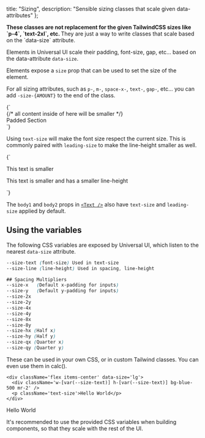 
  title: "Sizing",
  description: "Sensible sizing classes that scale given data-attributes"
};

<Callout theme="warning">
  <strong className="font-medium text-theme-base">
    These classes are not replacement for the given TailwindCSS sizes like `p-4`, `text-2xl`, etc.
  </strong>
  They are just a way to write classes that scale based on the `data-size` attribute.
</Callout>

Elements in Universal UI scale their padding, font-size, gap, etc... based on the data-attribute `data-size`.

Elements expose a `size` prop that can be used to set the size of the element.

For all sizing attributes, such as `p-`, `m-`, `space-x-`, `text-`, `gap-`, etc... you can add `-size-{AMOUNT}` to the end of the class.

<CodeBlock className="mt-size-2y mb-size-4y">
  {`<div data-size="sm">
  {/* all content inside of here will be smaller */}
  <div className="px-size-2x py-size-2y">Padded Section</div>
</div>`}
</CodeBlock>

Using `text-size` will make the font size respect the current size. This is commonly paired with `leading-size` to make the line-height smaller as well.

<CodeBlock className="mt-size-2y mb-size-4y">
  {`<div data-size="sm">
  <p className="text-size">This text is smaller</p>
  <p className="text-size leading-size">This text is smaller and has a smaller line-height</p>
</div>`}
</CodeBlock>

The `body1` and `body2` props in [`<Text />`](/docs/components/display/text) also have `text-size` and `leading-size` applied by default.

## Using the variables

The following CSS variables are exposed by Universal UI, which listen to the nearest `data-size` attribute.

```css
--size-text (font-size) Used in text-size
--size-line (line-height) Used in spacing, line-height

## Spacing Multipliers
--size-x   (Default x-padding for inputs)
--size-y   (Default y-padding for inputs)
--size-2x
--size-2y
--size-4x
--size-4y
--size-8x
--size-8y
--size-hx (Half x)
--size-hy (Half y)
--size-qx (Quarter x)
--size-qy (Quarter y)
```

These can be used in your own CSS, or in custom Tailwind classes. You can even use them in calc().

```
<div className='flex items-center' data-size='lg'>
  <div className='w-[var(--size-text)] h-[var(--size-text)] bg-blue-500 mr-2' />
  <p className='text-size'>Hello World</p>
</div>
```

<div className='flex items-center' data-size='lg'>
  <div className='w-[var(--size-text)] h-[var(--size-text)] bg-blue-500 mr-2' />
  <p className='text-size'>Hello World</p>
</div>

It's recommended to use the provided CSS variables when building components, so that they scale with the rest of the UI.


